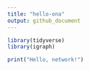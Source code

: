 ```yaml
---
title: "hello-ona"
output: github_document
---
```


```r
library(tidyverse)
library(igraph)
```

```r
print("Hello, network!")

```

